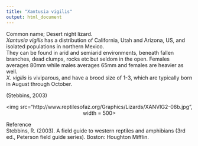 ```yaml
---
title: "Xantusia vigilis"
output: html_document
---
```


Common name; Desert night lizard.  
*Xantusia vigilis* has a distribution of California, Utah and Arizona, US, and isolated populations in northern Mexico.   
They can be found in arid and semiarid environments, beneath fallen branches, dead clumps, rocks etc but seldom in the open. 
Females averages 80mm while males averages 65mm and females are heavier as well.  
*X. vigilis* is viviparous, and have a brood size of 1-3, which are typically born in August through October.

(Stebbins, 2003)

<p align='center'>
<img src="http://www.reptilesofaz.org/Graphics/Lizards/XANVIG2-08b.jpg", width = 500>
</p>

Reference  
Stebbins, R. (2003). A field guide to western reptiles and amphibians (3rd ed., Peterson field guide series). Boston: Houghton Mifflin.